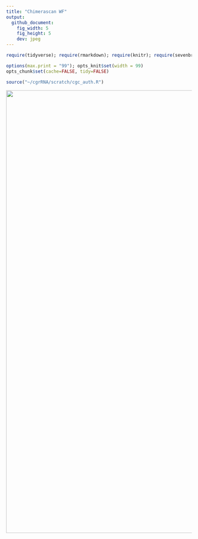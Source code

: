 ```yaml
---
title: "Chimerascan WF"
output:
  github_document:
    fig_width: 5
    fig_height: 5
    dev: jpeg
---
```


```r
require(tidyverse); require(rmarkdown); require(knitr); require(sevenbridges); 

options(max.print = "99"); opts_knit$set(width = 99)
opts_chunk$set(cache=FALSE, tidy=FALSE)

source("~/cgrRNA/scratch/cgc_auth.R")

```

<a href="https://brood.sbgenomics.com/static/dave/cgrrna/fusion-transcript-detection-chimerascan-ID-CsR/1.png" target="_blank">
<img width="1200" border="0" align="center"src="https://brood.sbgenomics.com/static/dave/cgrrna/fusion-transcript-detection-chimerascan-ID-CsR/1.png"/>
</a>
